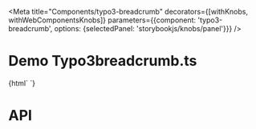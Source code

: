 
<Meta
    title="Components/typo3-breadcrumb"
    decorators={[withKnobs, withWebComponentsKnobs]}
    parameters={{component: 'typo3-breadcrumb', options: {selectedPanel: 'storybookjs/knobs/panel'}}}
/>

# Demo Typo3breadcrumb.ts

<Preview>
    <Story name="Basic breadcrumb" height="220px">
        {html`
    <typo3-breadcrumb>
        <typo3-breadcrumb-item slot="item" title="root"></typo3-breadcrumb-item>
        <typo3-breadcrumb-item slot="item" title="Resource"></typo3-breadcrumb-item>
        <typo3-breadcrumb-item slot="item" title="Very long resource name" link="http://www.example.test"></typo3-breadcrumb-item>
        <typo3-breadcrumb-item slot="item" title="Second very long resource name" link="http://www.example.test"></typo3-breadcrumb-item>
        <typo3-breadcrumb-item slot="item" title="Short resource name" link="http://www.example.test"></typo3-breadcrumb-item>
        <typo3-breadcrumb-item slot="item" active title="Public"></typo3-breadcrumb-item>
    </typo3-breadcrumb>
    `}
    </Story>
</Preview>

# API

<Props of="typo3-breadcrumb"/>
